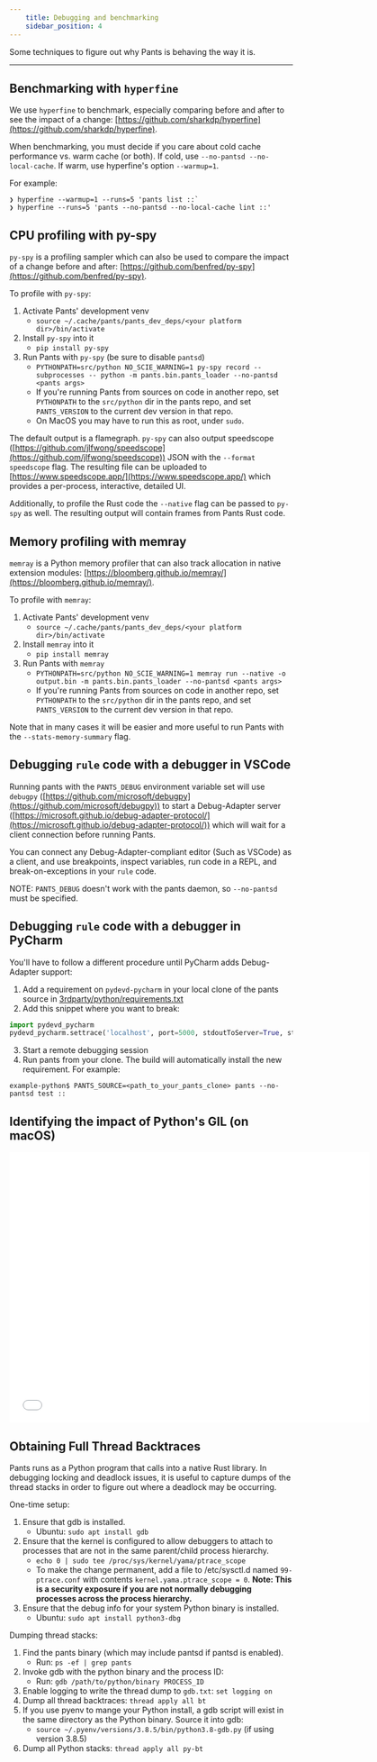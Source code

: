 ```yaml
---
    title: Debugging and benchmarking
    sidebar_position: 4
---
```


Some techniques to figure out why Pants is behaving the way it is.

---

## Benchmarking with `hyperfine`

We use `hyperfine` to benchmark, especially comparing before and after to see the impact of a change: [https://github.com/sharkdp/hyperfine](https://github.com/sharkdp/hyperfine).

When benchmarking, you must decide if you care about cold cache performance vs. warm cache (or both). If cold, use `--no-pantsd --no-local-cache`. If warm, use hyperfine's option `--warmup=1`.

For example:

```
❯ hyperfine --warmup=1 --runs=5 'pants list ::`
❯ hyperfine --runs=5 'pants --no-pantsd --no-local-cache lint ::'
```

## CPU profiling with py-spy

`py-spy` is a profiling sampler which can also be used to compare the impact of a change before and after: [https://github.com/benfred/py-spy](https://github.com/benfred/py-spy).

To profile with `py-spy`:

1. Activate Pants' development venv
   - `source ~/.cache/pants/pants_dev_deps/<your platform dir>/bin/activate`
2. Install `py-spy` into it
   - `pip install py-spy`
3. Run Pants with `py-spy` (be sure to disable `pantsd`)
   - `PYTHONPATH=src/python NO_SCIE_WARNING=1 py-spy record --subprocesses -- python -m pants.bin.pants_loader --no-pantsd <pants args>`
   - If you're running Pants from sources on code in another repo, set `PYTHONPATH` to the `src/python` dir in the pants repo, and set `PANTS_VERSION` to the current dev version in that repo.
   - On MacOS you may have to run this as root, under `sudo`.

The default output is a flamegraph. `py-spy` can also output speedscope ([https://github.com/jlfwong/speedscope](https://github.com/jlfwong/speedscope)) JSON with the `--format speedscope` flag. The resulting file can be uploaded to [https://www.speedscope.app/](https://www.speedscope.app/) which provides a per-process, interactive, detailed UI.

Additionally, to profile the Rust code the `--native` flag can be passed to `py-spy` as well. The resulting output will contain frames from Pants Rust code.

## Memory profiling with memray

`memray` is a Python memory profiler that can also track allocation in native extension modules: [https://bloomberg.github.io/memray/](https://bloomberg.github.io/memray/).

To profile with `memray`:

1. Activate Pants' development venv
   - `source ~/.cache/pants/pants_dev_deps/<your platform dir>/bin/activate`
2. Install `memray` into it
   - `pip install memray`
3. Run Pants with `memray`
   - `PYTHONPATH=src/python NO_SCIE_WARNING=1 memray run --native -o output.bin -m pants.bin.pants_loader --no-pantsd <pants args>`
   - If you're running Pants from sources on code in another repo, set `PYTHONPATH` to the `src/python` dir in the pants repo, and set `PANTS_VERSION` to the current dev version in that repo.

Note that in many cases it will be easier and more useful to run Pants with the `--stats-memory-summary` flag.

## Debugging `rule` code with a debugger in VSCode

Running pants with the `PANTS_DEBUG` environment variable set will use `debugpy` ([https://github.com/microsoft/debugpy](https://github.com/microsoft/debugpy))
to start a Debug-Adapter server ([https://microsoft.github.io/debug-adapter-protocol/](https://microsoft.github.io/debug-adapter-protocol/)) which will
wait for a client connection before running Pants.

You can connect any Debug-Adapter-compliant editor (Such as VSCode) as a client, and use breakpoints,
inspect variables, run code in a REPL, and break-on-exceptions in your `rule` code.

NOTE: `PANTS_DEBUG` doesn't work with the pants daemon, so `--no-pantsd` must be specified.

## Debugging `rule` code with a debugger in PyCharm

You'll have to follow a different procedure until PyCharm adds Debug-Adapter support:

1. Add a requirement on `pydevd-pycharm` in your local clone of the pants source in [3rdparty/python/requirements.txt](https://github.com/pantsbuild/pants/blob/main/3rdparty/python/requirements.txt)
2. Add this snippet where you want to break:

```python
import pydevd_pycharm
pydevd_pycharm.settrace('localhost', port=5000, stdoutToServer=True, stderrToServer=True)
```

3. Start a remote debugging session
4. Run pants from your clone. The build will automatically install the new requirement. For example:

```
example-python$ PANTS_SOURCE=<path_to_your_pants_clone> pants --no-pantsd test ::
```

## Identifying the impact of Python's GIL (on macOS)

<iframe
  class="embedly-embed"
  src="//cdn.embedly.com/widgets/media.html?src=https%3A%2F%2Fwww.youtube.com%2Fembed%2FzALr3zFIQJo%3Ffeature%3Doembed&display_name=YouTube&url=https%3A%2F%2Fwww.youtube.com%2Fwatch%3Fv%3DzALr3zFIQJo&image=https%3A%2F%2Fi.ytimg.com%2Fvi%2FzALr3zFIQJo%2Fhqdefault.jpg&key=f2aa6fc3595946d0afc3d76cbbd25dc3&type=text%2Fhtml&schema=youtube"
  width="640"
  height="480"
  scrolling="no"
  title="YouTube embed"
  frameborder="0"
  allow="autoplay; fullscreen"
  allowfullscreen="true"
></iframe>

## Obtaining Full Thread Backtraces

Pants runs as a Python program that calls into a native Rust library. In debugging locking and deadlock issues, it is useful to capture dumps of the thread stacks in order to figure out where a deadlock may be occurring.

One-time setup:

1. Ensure that gdb is installed.
   - Ubuntu: `sudo apt install gdb`
2. Ensure that the kernel is configured to allow debuggers to attach to processes that are not in the same parent/child process hierarchy.
   - `echo 0 | sudo tee /proc/sys/kernel/yama/ptrace_scope`
   - To make the change permanent, add a file to /etc/sysctl.d named `99-ptrace.conf` with contents `kernel.yama.ptrace_scope = 0`. **Note: This is a security exposure if you are not normally debugging processes across the process hierarchy.**
3. Ensure that the debug info for your system Python binary is installed.
   - Ubuntu: `sudo apt install python3-dbg`

Dumping thread stacks:

1. Find the pants binary (which may include pantsd if pantsd is enabled).
   - Run: `ps -ef | grep pants`
2. Invoke gdb with the python binary and the process ID:
   - Run: `gdb /path/to/python/binary PROCESS_ID`
3. Enable logging to write the thread dump to `gdb.txt`: `set logging on`
4. Dump all thread backtraces: `thread apply all bt`
5. If you use pyenv to mange your Python install, a gdb script will exist in the same directory as the Python binary. Source it into gdb:
   - `source ~/.pyenv/versions/3.8.5/bin/python3.8-gdb.py` (if using version 3.8.5)
6. Dump all Python stacks: `thread apply all py-bt`
